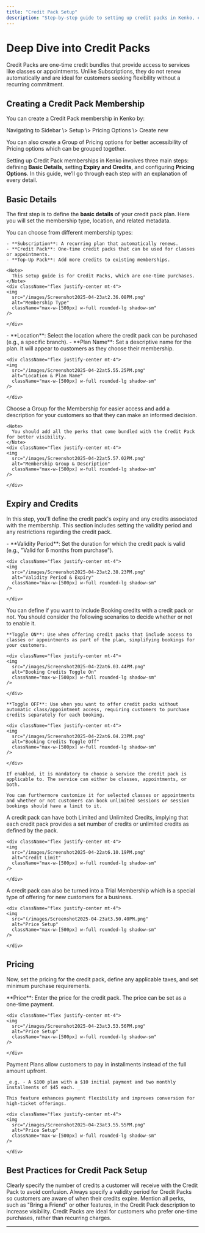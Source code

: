 ```yaml
---
title: "Credit Pack Setup"
description: "Step-by-step guide to setting up credit packs in Kenko, covering basic details, expiry, and credits."
---
```


# Deep Dive into Credit Packs

Credit Packs are one-time credit bundles that provide access to services like classes or appointments. Unlike Subscriptions, they do not renew automatically and are ideal for customers seeking flexibility without a recurring commitment.

## Creating a Credit Pack Membership

You can create a Credit Pack membership in Kenko by:

<Note>
  Navigating to Sidebar \> Setup \> Pricing Options \> Create new
</Note>

You can also create a Group of Pricing options for better accessibility of Pricing options which can be grouped together.

Setting up Credit Pack memberships in Kenko involves three main steps: defining **Basic Details**, setting **Expiry and Credits**, and configuring **Pricing Options**. In this guide, we’ll go through each step with an explanation of every detail.

## Basic Details

The first step is to define the **basic details** of your credit pack plan. Here you will set the membership type, location, and related metadata.

<AccordionGroup>
  <Accordion title="Membership Type" icon="rotate">
    You can choose from different membership types:

    - **Subscription**: A recurring plan that automatically renews.
    - **Credit Pack**: One-time credit packs that can be used for classes or appointments.
    - **Top-Up Pack**: Add more credits to existing memberships.

    <Note>
      This setup guide is for Credit Packs, which are one-time purchases.
    </Note>
    <div className="flex justify-center mt-4">
    <img
      src="/images/Screenshot2025-04-23at2.36.08PM.png"
      alt="Membership Type"
      className="max-w-[500px] w-full rounded-lg shadow-sm"
    />

    </div>
  </Accordion>
  <Accordion title="Location & Plan Name" icon="location-pin">
    - **Location**: Select the location where the credit pack can be purchased (e.g., a specific branch).
    - **Plan Name**: Set a descriptive name for the plan. It will appear to customers as they choose their membership.

    <div className="flex justify-center mt-4">
    <img
      src="/images/Screenshot2025-04-22at5.55.25PM.png"
      alt="Location & Plan Name"
      className="max-w-[500px] w-full rounded-lg shadow-sm"
    />

    </div>
  </Accordion>
  <Accordion title="Membership Group & Description" icon="icons">
    Choose a Group for the Membership for easier access and add a description for your customers so that they can make an informed decision.

    <Note>
      You should add all the perks that come bundled with the Credit Pack for better visibility.
    </Note>
    <div className="flex justify-center mt-4">
    <img
      src="/images/Screenshot2025-04-22at5.57.02PM.png"
      alt="Membership Group & Description"
      className="max-w-[500px] w-full rounded-lg shadow-sm"
    />

    </div>
  </Accordion>
</AccordionGroup>

## Expiry and Credits

In this step, you'll define the credit pack's expiry and any credits associated with the membership. This section includes setting the validity period and any restrictions regarding the credit pack.

<AccordionGroup>
  <Accordion title="Validity Period " icon="calendar">
    - **Validity Period**: Set the duration for which the credit pack is valid (e.g., "Valid for 6 months from purchase").

    <div className="flex justify-center mt-4">
    <img
      src="/images/Screenshot2025-04-23at2.38.23PM.png"
      alt="Validity Period & Expiry"
      className="max-w-[500px] w-full rounded-lg shadow-sm"
    />

    </div>
  </Accordion>
  <Accordion title="Booking Credits" icon="coins">
    You can define if you want to include Booking credits with a credit pack or not. You should consider the following scenarios to decide whether or not to enable it.

    **Toggle ON**: Use when offering credit packs that include access to classes or appointments as part of the plan, simplifying bookings for your customers.

    <div className="flex justify-center mt-4">
    <img
      src="/images/Screenshot2025-04-22at6.03.44PM.png"
      alt="Booking Credits Toggle On"
      className="max-w-[500px] w-full rounded-lg shadow-sm"
    />

    </div>

    **Toggle OFF**: Use when you want to offer credit packs without automatic class/appointment access, requiring customers to purchase credits separately for each booking.

    <div className="flex justify-center mt-4">
    <img
      src="/images/Screenshot2025-04-22at6.04.23PM.png"
      alt="Booking Credits Toggle Off"
      className="max-w-[500px] w-full rounded-lg shadow-sm"
    />

    </div>

    If enabled, it is mandatory to choose a service the credit pack is applicable to. The service can either be classes, appointments, or both.

    You can furthermore customize it for selected classes or appointments and whether or not customers can book unlimited sessions or session bookings should have a limit to it.
  </Accordion>
  <Accordion title="Credit Limit" icon="coin-vertical">
    A credit pack can have both Limited and Unlimited Credits, implying that each credit pack provides a set number of credits or unlimited credits as defined by the pack.

    <div className="flex justify-center mt-4">
    <img
      src="/images/Screenshot2025-04-22at6.10.19PM.png"
      alt="Credit Limit"
      className="max-w-[500px] w-full rounded-lg shadow-sm"
    />

    </div>
  </Accordion>
  <Accordion title="Trial Membership" icon="tag">
    A credit pack can also be turned into a Trial Membership which is a special type of offering for new customers for a business.

    <div className="flex justify-center mt-4">
    <img
      src="(/images/Screenshot2025-04-23at3.50.40PM.png"
      alt="Price Setup"
      className="max-w-[500px] w-full rounded-lg shadow-sm"
    />

    </div>
  </Accordion>
</AccordionGroup>

## Pricing

Now, set the pricing for the credit pack, define any applicable taxes, and set minimum purchase requirements.

<AccordionGroup>
  <Accordion title="Price Setup" icon="dollar-sign">
    **Price**: Enter the price for the credit pack. The price can be set as a one-time payment.

    <div className="flex justify-center mt-4">
    <img
      src="/images/Screenshot2025-04-23at3.53.56PM.png"
      alt="Price Setup"
      className="max-w-[500px] w-full rounded-lg shadow-sm"
    />

    </div>
  </Accordion>
  <Accordion title="Payment Plan" icon="coins">
    Payment Plans allow customers to pay in installments instead of the full amount upfront. 

    _e.g. - A $100 plan with a $10 initial payment and two monthly installments of $45 each. _

    This feature enhances payment flexibility and improves conversion for high-ticket offerings.

    <div className="flex justify-center mt-4">
    <img
      src="/images/Screenshot2025-04-23at3.55.55PM.png"
      alt="Price Setup"
      className="max-w-[500px] w-full rounded-lg shadow-sm"
    />

    </div>
  </Accordion>
</AccordionGroup>

## Best Practices for Credit Pack Setup

<CardGroup cols="2">
  <Card title="Clearly Define Credit Limits" icon="shield-check">
    Clearly specify the number of credits a customer will receive with the Credit Pack to avoid confusion.
  </Card>
  <Card title="Set Validity Periods" icon="calendar-lines">
    Always specify a validity period for Credit Packs so customers are aware of when their credits expire.
  </Card>
  <Card title="Highlight Perks in Description" icon="megaphone">
    Mention all perks, such as "Bring a Friend" or other features, in the Credit Pack description to increase visibility.
  </Card>
  <Card title="Use for One-Time Purchases" icon="credit-card">
    Credit Packs are ideal for customers who prefer one-time purchases, rather than recurring charges.
  </Card>
</CardGroup>

---